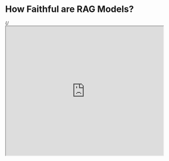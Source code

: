 # How Faithful are RAG Models? 


{/*<iframe width="100%"
  height="415px"
  src="https://www.youtube.com/embed/eEU1dWVE8QQ?si=b-qgCU8nibBCSX8H" allow="accelerometer; autoplay; clipboard-write; encrypted-media; gyroscope; picture-in-picture"
  allowFullScreen
  />*/}

This new paper by [Wu et al. (2024)](https://arxiv.org/abs/2404.10198) aims to quantify the tug-of-war between RAG and LLMs' internal prior.  

It focuses on GPT-4 and other LLMs on question answering for the analysis.

It finds that providing correct retrieved information fixes most of the model mistakes (94% accuracy).  

!["RAG Faithfulness"](../../img/research/rag-faith.png)
*Source: [Wu et al. (2024)](https://arxiv.org/abs/2404.10198)*

When the documents contain more incorrect values and the LLM's internal prior is weak, the LLM is more likely to recite incorrect information. However, the LLMs are found to be more resistant when they have a stronger prior.  

The paper also reports that "the more the modified information deviates from the model's prior, the less likely the model is to prefer it."  

So many developers and companies are using RAG systems in production. This work highlights the importance of assessing risks when using LLMs given different kinds of contextual information that may contain supporting, contradicting, or completely incorrection information.
